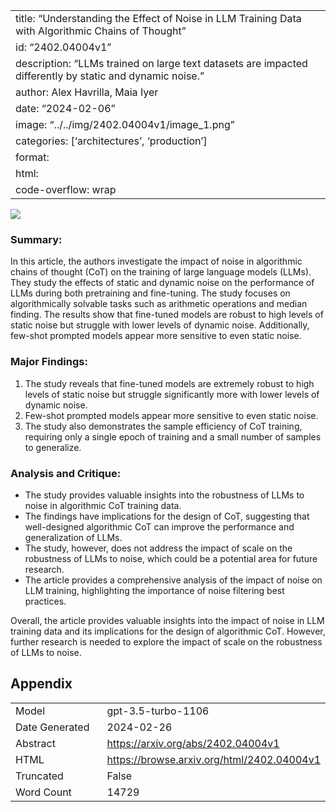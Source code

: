 
---
title: "Understanding the Effect of Noise in LLM Training Data with Algorithmic Chains of Thought"
id: "2402.04004v1"
description: "LLMs trained on large text datasets are impacted differently by static and dynamic noise."
author: Alex Havrilla, Maia Iyer
date: "2024-02-06"
image: "../../img/2402.04004v1/image_1.png"
categories: ['architectures', 'production']
format:
  html:
    code-overflow: wrap
---

![](../../img/2402.04004v1/image_1.png)

### Summary:
In this article, the authors investigate the impact of noise in algorithmic chains of thought (CoT) on the training of large language models (LLMs). They study the effects of static and dynamic noise on the performance of LLMs during both pretraining and fine-tuning. The study focuses on algorithmically solvable tasks such as arithmetic operations and median finding. The results show that fine-tuned models are robust to high levels of static noise but struggle with lower levels of dynamic noise. Additionally, few-shot prompted models appear more sensitive to even static noise.

### Major Findings:
1. The study reveals that fine-tuned models are extremely robust to high levels of static noise but struggle significantly more with lower levels of dynamic noise.
2. Few-shot prompted models appear more sensitive to even static noise.
3. The study also demonstrates the sample efficiency of CoT training, requiring only a single epoch of training and a small number of samples to generalize.

### Analysis and Critique:
- The study provides valuable insights into the robustness of LLMs to noise in algorithmic CoT training data.
- The findings have implications for the design of CoT, suggesting that well-designed algorithmic CoT can improve the performance and generalization of LLMs.
- The study, however, does not address the impact of scale on the robustness of LLMs to noise, which could be a potential area for future research.
- The article provides a comprehensive analysis of the impact of noise on LLM training, highlighting the importance of noise filtering best practices.

Overall, the article provides valuable insights into the impact of noise in LLM training data and its implications for the design of algorithmic CoT. However, further research is needed to explore the impact of scale on the robustness of LLMs to noise.

## Appendix

|          |          |
|----------|----------|
| Model     | gpt-3.5-turbo-1106       |
| Date Generated     | 2024-02-26       |
| Abstract | [https://arxiv.org/abs/2402.04004v1](https://arxiv.org/abs/2402.04004v1)        |
| HTML     | [https://browse.arxiv.org/html/2402.04004v1](https://browse.arxiv.org/html/2402.04004v1)       |
| Truncated       | False       |
| Word Count       | 14729       |